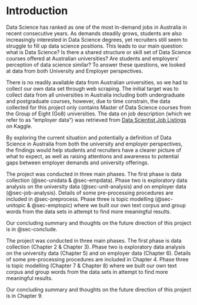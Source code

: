 # Introduction

Data Science has ranked as one of the most in-demand jobs in Australia in recent consecutive years. As demands steadily grows, students are also increasingly interested in Data Science degrees, yet recruiters still seem to struggle to fill up data science positions. This leads to our main question: what is Data Science? Is there a shared structure or skill set of Data Science courses offered at Australian universities? Are students and employers' perception of data science similar? To answer these questions, we looked at data from both University and Employer perspectives. 

There is no readily available data from Australian universities, so we had to collect our own data set through web scraping. The initial target was to collect data from all universities in Australia including both undergraduate and postgraduate courses, however, due to time constrain, the data collected for this project only contains Master of Data Science courses from the Group of Eight (Go8) universities. The data on job description (which we refer to as "employer data") was retrieved from [Data Scientist Job Listings]((https://www.kaggle.com/code/nomilk/exploring-2-years-of-data-scientist-job-listings/data)) on Kaggle. 

By exploring the current situation and potentially a definition of Data Science in Australia from both the university and employer perspectives, the findings would help students and recruiters have a clearer picture of what to expect, as well as raising attentions and awareness to potential gaps between employer demands and university offerings.

::: {.content-visible unless-format="pdf"}
The project was conducted in three main phases. The first phase is data collection (@sec-unidata & @sec-empdata). Phase two is exploratory data analysis on the university data (@sec-unit-analysis) and on employer data (@sec-job-analysis). Details of some pre-processing procedures are included in @sec-preprocess. Phase three is topic modelling (@sec-unitopic & @sec-emptopic) where we built our own text corpus and group words from the data sets in attempt to find more meaningful results.

Our concluding summary and thoughts on the future direction of this project is in @sec-conclude.
:::

::: {.content-hidden unless-format="pdf"}
The project was conducted in three main phases. The first phase is data collection (Chapter 2 & Chapter 3). Phase two is exploratory data analysis on the university data (Chapter 5) and on employer data (Chapter 6). Details of some pre-processing procedures are included in Chapter 4. Phase three is topic modelling (Chapter 7 & Chapter 8) where we built our own text corpus and group words from the data sets in attempt to find more meaningful results.

Our concluding summary and thoughts on the future direction of this project is in Chapter 9.
:::
